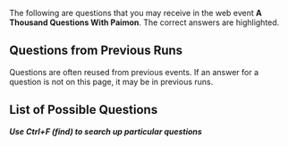 {{EventTabs
|rootpage = A Thousand Questions With Paimon/2021-11-19
}}
The following are questions that you may receive in the web event '''A Thousand Questions With Paimon'''. The correct answers are highlighted.

==Questions from Previous Runs==
{{Main|A Thousand Questions With Paimon/2021-08-27/Story}}
Questions are often reused from previous events. If an answer for a question is not on this page, it may be in previous runs.

==List of Possible Questions==
<!--
Use the following template when inputting a new question
[see Template:ThousandQuestions for field information]

{{ThousandQuestions
|q=
|a1=
|a2=
|a3=
|a4=
|c=
}}

-->

'''''Use Ctrl+F (find) to search up particular questions'''''

{{ThousandQuestions
|q="Cryo attacks can destroy Pyro Abyss Mage shields at the same rate as Hydro attacks" &mdash; is this statement true?
|a1=False
|a2=True
|c=1
}}
{{ThousandQuestions
|q="Currently, each Shrine of Depths can only be opened once, and cannot be reset" &mdash; is this statement true?
|a1=False
|a2=True
|c=2
}}
{{ThousandQuestions
|q="The Pyro Regisvine is immune to {{Color|Pyro DMG}}" &mdash; is this statement true?
|a1=False
|a2=True
|c=1
}}
{{ThousandQuestions
|q="The second charge level of Bennett's Elemental Skill, Passion Overload, will launch him, and this cannot be prevented by any other operations" &mdash; is this statement true?
|a1=False
|a2=True
|c=1
}}
{{ThousandQuestions
|q="When Chongyun uses his Elemental Skill, Spirit Blade: Chonghua's Layered Frost, Diluc's attacks within that field will be infused with {{Color|Cryo DMG}}" &mdash; Is this statement true?
|a1=False
|a2=True
|c=1
}}
{{ThousandQuestions
|q=After activating Kamisato Ayaka's Talent "Amatsumi Kunitsumi Sanctification" and using her Elemental Skill "Kamisato Art: Hyouka", Akaya's Normal Attack, Charged Attack, and Plunging Attack DMG dealt will be increased by 30%.
|a1=False
|a2=True
|c=1
}}
{{ThousandQuestions
|q=After dying in a Domain, you are automatically teleported to the nearest Statue of The Seven.
|a1=False
|a2=True
|c=1
}}
{{ThousandQuestions
|q=After the Vision Hunt Decree was abolished, who became the Provisional Clan Head of the Tenryou Commission?
|a1=Kujou Takayuki
|a2=Kujou Sara
|a3=Kujou Kamaji
|a4=Kujou Masahito
|c=3
}}
{{ThousandQuestions
|q=After using his Elemental Burst, Lightning Fang, Razor's Normal Attacks will deal {{Color|Electro DMG}}.
|a1=False
|a2=True
|c=1
}}
{{ThousandQuestions
|q=At which Mondstadt Reputation Level is the Anemo Treasure Compass diagram obtained?
|a1=Lv. 5
|a2=Lv. 6
|a3=Lv. 7
|a4=Lv. 8
|c=2
}}
{{ThousandQuestions
|q=At which of the following Liyue restaurants can you try Xiangling's cooking?
|a1=Liuli Pavilion
|a2=Wangsheng Funeral Parlor
|a3=Wanmin Restaurant
|a4=Xinyue Kiosk
|c=3
}}
{{ThousandQuestions
|q=Barbara's Elemental Skill "Let the Show Begin♪" will intermittently apply Hydro to the active character. This can be used to clear Electro from a character who has had it applied to them.
|a1=False
|a2=True
|c=1
}}
{{ThousandQuestions
|q=Barbara's Talent, Glorious Season, is able to decrease the Stamina Consumption of all party members when Barbara is in the party.
|a1=False
|a2=True
|c=1
}}
{{ThousandQuestions
|q=Before entering the Spiral Abyss, you can consume food to strengthen your characters and improve your combat performance once you are inside.
|a1=True
|a2=False
|c=2
}}
{{ThousandQuestions
|q=Beidou's Elemental Burst "Stormbreaker" creates a Thunderbeast's Targe around her. Which of the following statements about Thunderbeast's Targe is false?
|a1=Thunderbeast's Targe absorbs DMG and has 250% Absorption against {{Color|Electro DMG}}.
|a2=Thunderbeast's Targe decreases DMG taken by the character.
|a3=Thunderbeast's Targe increases characters' resistance to interruption.
|a4=While Thunderbeast's Targe is active, Normal and Charged Attacks release Thunder Strikes, which deal {{Color|Electro DMG}} to enemies.
|c=1
}}
{{ThousandQuestions
|q=Beidou's fleet is called:
|a1=The Corvus Fleet
|a2=The Crater Fleet
|a3=The Crux Fleet
|a4=The Cygnus Fleet
|c=3
}}
{{ThousandQuestions
|q=Can two characters of the same element activate an Elemental Resonance in Co-Op Mode?
|a1=No
|a2=Yes
|c=2
}}
{{ThousandQuestions
|q=Diluc used to be the Knights of Favonius':
|a1=Captain of the Investigation Team
|a2=Cavalry Captain
|a3=Master
|a4=Quartermaster
|c=2
}}
{{ThousandQuestions
|q=Donna, an assistant at Flora Whisper flower store, is infatuated with:
|a1=Diluc
|a2=Jean
|a3=Kaeya
|a4=Lisa
|c=1
}}
{{ThousandQuestions
|q=Each character has their own Fullness meter. Once it is full, that character cannot continue to consume Dishes. Based on what factor does the Fullness meter return to normal?
|a1=Battles fought
|a2=DMG taken
|a3=Intensity of physical activity undertaken by the character
|a4=Time
|c=4
}}
{{ThousandQuestions
|q=Fatui Skirmishers will empower themselves in battle, and these empowerments must be removed to defeat them quickly. Of the following interactions, which one is the least efficient?
|a1=Cryogunner Legionnaire &mdash; use {{Color|Pyro DMG}}
|a2=Electrohammer Vanguard &mdash; use {{Color|Pyro DMG}}
|a3=Geochanter Bracer &mdash; use {{Color|Geo DMG}}
|a4=Pyroslinger Bracer &mdash; use {{Color|Hydro DMG}}
|c=2
}}
{{ThousandQuestions
|q=For all Artifact Sets, in order to activate the Artifact Set Bonus, the character must equip at least 2 Artifacts from the same set.
|a1=True
|a2=False
|c=2
}}
{{ThousandQuestions
|q=For which of the following can Geo Sigils not be exchanged?
|a1=Character Level-Up Material
|a2=Mora
|a3=Talent Level-Up Materials
|a4=Weapon Ascension Materials
|c=3
}}
{{ThousandQuestions
|q=From which of these locations can Musk Reef be reached via a black hole?
|a1=*Falcon Coast
|a2=Cape Oath
|a3=Starsnatch Cliff
|a4=Stormbearer Point
|c=2
}}
{{ThousandQuestions
|q=How many Acquaint Fates can be obtained from Character Ascension when leveling up a character From Lv. 1 to Lv. 90?
|a1=0
|a2=1
|a3=2
|a4=3
|c=4
}}
{{ThousandQuestions
|q=How many elements make up the continent of Teyvat?
|a1=5
|a2=6
|a3=7
|a4=8
|c=3
}}
{{ThousandQuestions
|q=How many Fortify stacks can Zhongli's Passive Talent "Resonant Waves" provide?
|a1=3
|a2=4
|a3=5
|a4=6
|c=3
}}
{{ThousandQuestions
|q=How many kinds of elemental Primordial Showers do Primo Geovishaps have at their disposal?
|a1=3
|a2=4
|a3=5
|a4=6
|c=2
}}
{{ThousandQuestions
|q=How many Ley Line challenges can exist in Mondstadt and Liyue at any one time?
|a1=2
|a2=4
|a3=6
|a4=8
|c=2
}}
{{ThousandQuestions
|q=How many members does Benny's Adventure Team have?
|a1=1
|a2=4
|a3=2
|a4=3
|c=1
}}
{{ThousandQuestions
|q=How many points of Stamina does Keqing's Charged Attack use up?
|a1=20
|a2=25
|a3=40
|a4=50
|c=2
}}
{{ThousandQuestions
|q=How many Ruin Sentinels does the Perpetual Mechanical Array split into during battle?
|a1=3
|a2=4
|a3=5
|a4=6
|c=2
}}
{{ThousandQuestions
|q=How many times does Cryo Hypostasis: Daleth need to be attacked while it is near defeat in order to break its shield?
|a1=2 times
|a2=3 times
|a3=4 times
|a4=5 times
|c=2
}}
{{ThousandQuestions
|q=How many times will Diona's Elemental Burst heal a character?
|a1=5
|a2=6
|a3=7
|a4=8
|c=2
}}
{{ThousandQuestions
|q=How many types of Hydro Mimics can the Oceanid summon in total?
|a1=6 types
|a2=7 types
|a3=8 types
|a4=9 types
|c=3
}}
{{ThousandQuestions
|q=How many types of elemental combinations does Azhdaha have?
|a1=3 types
|a2=4 types
|a3=5 types
|a4=6 types
|c=2
}}
{{ThousandQuestions
|q=How often does the Abyssal Moon Spire reset?
|a1=10th and 20th of each month
|a2=1st and 15th of each month
|a3=1st and 16th of each month
|a4=5th and 15th of each month
|c=3
}}
{{ThousandQuestions
|q=How often does the Rite of Descension, one of Liyue's traditional ceremonies, occur?
|a1=Once a year
|a2=Once every four years
|a3=Once every three years
|a4=Once every two years
|c=1
}}
{{ThousandQuestions
|q=In Co-Op Mode, you can cause Seelie in friends' worlds to move and guide you.
|a1=False
|a2=True
|c=1
}}
{{ThousandQuestions
|q=In Jean's Story Quest, "Leo Minor Chapter," what is the name of Margaret's lost cat?
|a1=Cutie
|a2=Prince
|a3=Princess
|a4=Tigger
|c=2
}}
{{ThousandQuestions
|q=In Liyue, there is a plant that carefully listens to people's singing. That plant is called:
|a1=Glaze Lily
|a2=Qingxin
|a3=Silk Flower
|a4=Violetgrass
|c=1
}}
{{ThousandQuestions
|q=In the Serenitea Pot, which of the following ways can be used to obtain Furnishing Blueprints?
|a1=All of the options are true.
|a2=Complete quest to obtain.
|a3=Complete the Adeptal Mirror quest to obtain.
|a4=Redeem with Realm Currency at the Realm Depot.
|c=1
}}
{{ThousandQuestions
|q=In the Story Quest "Bookworm Swordsman", which volume of "Legend of the Shattered Halberd" did Xingqiu borrow from Chang the Ninth?
|a1=1
|a2=2
|a3=4
|a4=6
|c=4
}}
{{ThousandQuestions
|q=Is the following statement true? In the Serenitea Pot, there is an Open-Air Workshop that can be used for forging.
|a1=True
|a2=False
|c=1
}}
{{ThousandQuestions
|q=Kaedehara Kazuha's Passive Talent "Poetics of Fuubutsu" provides {{Color|Black|Elemental DMG}} Bonus for the entire team, different {{Color|Black|Elemental DMG}} Bonuses cannot exist at the same time.
|a1=True
|a2=False
|c=2
}}
{{ThousandQuestions
|q=Klee's Normal Attack can greatly reduce ore durability. As such, her Plunging Attack will allow us to mine ore even faster.
|a1=False
|a2=True
|c=1
}}
{{ThousandQuestions
|q=Lisa's "General Pharmaceutics" Passive Talent gives her a chance to refund materials used in crafting Character Enhancement Materials.
|a1=False
|a2=True
|c=1
}}
{{ThousandQuestions
|q=Noelle's Elemental Skill, Breastplate, is able to deal one instance of {{Color|Geo DMG}} to nearby enemies. It will not generate any Elemental Particles.
|a1=False
|a2=True
|c=2
}}
{{ThousandQuestions
|q=Of the following Mondstadt taverns, Diona is a bartender at:
|a1=Angel's Gift
|a2=Angel's Share
|a3=The Cat's Ear
|a4=The Cat's Tail
|c=4
}}
{{ThousandQuestions
|q=On which of the following islands is Inazuma City located?
|a1=Watatsumi Island
|a2=Seirai Island
|a3=Narukami Island
|a4=Yashiori Island
|c=3
}}
{{ThousandQuestions
|q=Primo Geovishaps change their element as the battle progresses. Which of the following is not an element that they may change to?
|a1=Anemo
|a2=Cryo
|a3=Electro
|a4=Pyro
|c=1
}}
{{ThousandQuestions
|q=Protective Canopy provides a 15% RES against all elements to all party members.
|a1=True
|a2=False
|c=1
}}
{{ThousandQuestions
|q=Raiden Ei and Raiden Makoto used to be a pair of twin gods.
|a1=True
|a2=False
|c=1
}}
{{ThousandQuestions
|q=Raiden Shogun's specialty dish is Dango Milk which "revives a character and restores 10% of Max HP, then restores an additional 150 HP".
|a1=False
|a2=True
|c=1
}}
{{ThousandQuestions
|q=Sayu's Elemental Skill "Yoohoo Art: Fuuin Dash" can restore Stamina when being held down.
|a1=True
|a2=False
|c=2
}}
{{ThousandQuestions
|q=Some of Lisa's attacks can apply the Conductive status onto monsters. What is the maximum number of Conductive stacks that may be applied?
|a1=2
|a2=3
|a3=4
|a4=5
|c=2
}}
{{ThousandQuestions
|q=Sucrose is the assistant of the genius alchemist called:
|a1=Albedo
|a2=Lisa
|a3=Mona
|a4=Timaeus
|c=1
}}
{{ThousandQuestions
|q=Sucrose's Passive Talent, Mollis Favonius, increases the Energy Recharge of all other party members by 20% of Sucrose's Energy Recharge for 8s when Sucrose's Elemental Skill or Burst hits an opponent.
|a1=False
|a2=True
|c=1
}}
{{ThousandQuestions
|q=The Companion EXP from the Realm Bounty will be divided equally among all characters residing in the Serenitea Pot.
|a1=True
|a2=False
|c=2
}}
{{ThousandQuestions
|q=The current Electro Archon's real name is Raiden Ei.
|a1=True
|a2=False
|c=1
}}
{{ThousandQuestions
|q=The Karst Crawlers at Mt. Hulao can entrap anyone who steps on them, covering the intruder in amber. Who planted those plants?
|a1=Cloud Retainer
|a2=Conqueror of Demons
|a3=Moon Carver
|a4=Mountain Shaper
|c=4
}}
{{ThousandQuestions
|q=The materials for crafting Furnishings for the Serenitea Pot can be obtained by the following methods:
|a1=All of the options are true.
|a2=Collecting different types of wood in the wild.
|a3=Making dyes in the Serenitea Pot.
|c=1
}}
{{ThousandQuestions
|q=The people of Liyue believe that the adepti dwell in:
|a1=Guyun Stone Forest
|a2=Jueyun Karst
|a3=Mt. Tianheng
|a4=Qingce Village
|c=2
}}
{{ThousandQuestions
|q=The pet that Qiqi would like to have the most is a:
|a1=Finch
|a2=Rabbit
|a3=Slime
|a4=turtle
|c=1
}}
{{ThousandQuestions
|q=The rivalry between the two famed styles of cooking, Li and Yue, is a few hundred years old. Out of the two, the Yue style is popular among the enthusiasts of:
|a1=Mountain delicacies
|a2=Seaside delectables
|c=2
}}
{{ThousandQuestions
|q=The Sunsettia is the most commonly found food in the game. It has no other uses apart from being eaten as-is.
|a1=False
|a2=True
|c=1
}}
{{ThousandQuestions
|q=The symbol of Mondstadt's Hero can be found at:
|a1=Windrise
|a2=Starsnatch Cliff
|a3=Whispering Woods
|a4=Stormbearer Mountains
|c=1
}}
{{ThousandQuestions
|q=True or false: After lowering the World Level, the maximum available difficulty level of the Stormterror challenge will also decrease.
|a1=False
|a2=True
|c=1
}}
{{ThousandQuestions
|q=True of false: Entering a Domain consumes Original Resin or Condensed Resin.
|a1=False
|a2=True
|c=1
}}
{{ThousandQuestions
|q=True of false: Fischl's Elemental Skill summons Oz to assist her in battle. Oz attacks with Freikugel, which can trigger the Elemental Skill DMG bonus given by The Stringless.
|a1=False
|a2=True
|c=2
}}
{{ThousandQuestions
|q=True or false: In Co-Op mode, you can cause Seelie in friend's world to move and guide you.
|a1=False
|a2=True
|c=1
}}
{{ThousandQuestions
|q=True or false: On the PC version, you can press Left Alt + 1/2/3/4 to switch to the corresponding character in your party and cast their Elemental Burst.
|a1=False
|a2=True
|c=2
}}
{{ThousandQuestions
|q=True or false: On the page for the event wish "Epitome Invocation," select the magnification icon to view the effects of the current weapons.
|a1=False
|a2=True
|c=2
}}
{{ThousandQuestions
|q=True or false: Rainy weather extinguishes Flaming Flowers, allowing us to gather them immediately.
|a1=False
|a2=True
|c=1
}}
{{ThousandQuestions
|q=True or False: The constructs that Zhongli, Ningguang and the Geo Traveler summon can all be climbed.
|a1=True
|a2=False
|c=2
}}
{{ThousandQuestions
|q=True or false: Through crafting, Dust of Azoth can convert any material to another material of the same type. Different material types require different quantities of Dust of Azoth.
|a1=False
|a2=True
|c=1
}}
{{ThousandQuestions
|q=True or false: When fighting Anemo Hypostasis: Beth, dealing {{Color|Black|Elemental DMG}} to the Anemo Orbs summoned by the Anemo Hypostasis converts them into Elemental Orbs of a different type.
|a1=False
|a2=True
|c=1
}}
{{ThousandQuestions
|q=When fighting Electro Hypostasis: Aleph, which of the following elements is unable to decrease the HP of its prisms?
|a1={{sic|Fire|hide=true}}
|a2=Hydro
|a3=Cryo
|c=2
}}
{{ThousandQuestions
|q=True or false: When the World Level does not change, raising your Adventure Rank increases the level of monsters in the world.
|a1=False
|a2=True
|c=1
}}
{{ThousandQuestions
|q=True or false: Xiao's Talent "Transcension: Gravity Defier" guarantees that Xiao will never take damage from a Plunging Attack
|a1=False
|a2=True
|c=1
}}
{{ThousandQuestions
|q=Under what pen name did Xingqiu publish "A Legend of Sword"?
|a1=Shenyu
|a2=Tamanooya
|a3=Zhenwang
|a4=Zhenyu
|c=4
}}
{{ThousandQuestions
|q=Up to how much wood can a tree drop in the open world?
|a1=2
|a2=3
|a3=4
|a4=5
|c=2
}}
{{ThousandQuestions
|q=Using Geo attacks against Anemo Hypostasis: Beth will cause a Crystallize reaction.
|a1=False
|a2=True
|c=1
}}
{{ThousandQuestions
|q=Wangshu Inn's cat is called:
|a1=Dawei
|a2=Fugui
|a3=Tic
|a4=Wei
|c=4
}}
{{ThousandQuestions
|q=We can make Condensed Resin by using Original Resin and Crystal Cores. In the current live version of Genshin Impact, what is the maximum quantity of Condensed Resin that can be held at once?
|a1=2
|a2=3
|a3=4
|a4=5
|c=4
}}
{{ThousandQuestions
|q=We can still accumulate Adventure EXP without ascending the World Level.
|a1=False
|a2=True
|c=2
}}
{{ThousandQuestions
|q=What action causes Specters to accumulate Fury?
|a1=Battling with the Specter for a long period of time
|a2=Dealing a slight amount of single instance DMG to the Specter
|a3=Dealing {{Color|Hydro DMG}} to the Specter
|a4=Dealing a serious amount of single instance DMG to the Specter
|c=4
}}
{{ThousandQuestions
|q=What do Cecilias represent in the language of flowers?
|a1="The true feelings of the prodigal son."
|a2="The one that got away."
|a3="The purest heart."
|a4="Long lost love."
|c=1
}}
{{ThousandQuestions
|q=What does "Lupical" mean?
|a1=Enemies
|a2=Family
|a3=Friends
|a4=Strangers
|c=2
}}
{{ThousandQuestions
|q=What does the Raiden Shogun pursue?
|a1=Freedom
|a2=Contracts
|a3=Eternity
|a4=Wisdom
|c=3
}}
{{ThousandQuestions
|q=What factors influence Oz's time on the field?
|a1=ATK
|a2=Duration is fixed
|a3={{Color|Electro DMG Bonus}}
|a4=Skill Level
|c=2
}}
{{ThousandQuestions
|q=What is Amber the champion of in Mondstadt?
|a1=Bungee Jumping
|a2=Fencing
|a3=Gliding
|a4=Swimming
|c=3
}}
{{ThousandQuestions
|q=What is Fischl's position at the Adventurers' Guild?
|a1=Coordinator
|a2=Investigator
|a3=Recruiter
|a4=Secretary
|c=2
}}
{{ThousandQuestions
|q=What is the CD of the World Level adjustment function?
|a1=24 hours
|a2=48 hours
|a3=72 hours
|a4=No CD
|c=1
}}
{{ThousandQuestions
|q=What is the Energy Cost of Diluc's Elemental Burst, Dawn?
|a1=40
|a2=60
|a3=80
|c=1
}}
{{ThousandQuestions
|q=What is the load limit of a Wind Catcher?
|a1=3
|a2=4
|a3=5
|a4=6
|c=3
}}
{{ThousandQuestions
|q=What is the maximum number of characters that can be displayed in a friend's Character Showcase?
|a1=10
|a2=4
|a3=6
|a4=8
|c=4
}}
{{ThousandQuestions
|q=What is the name of the "Provisional Head Priestess of the Asase Shrine"?
|a1=Asase Hibiki
|a2=Hibiki
|a3=Kyoko
|a4=Neko
|c=4
}}
{{ThousandQuestions
|q=What is the name of the Anemo Hypostasis?
|a1=Aleph
|a2=Beth
|a3=Dvalin
|a4=Gimel
|c=2
}}
{{ThousandQuestions
|q=What is the name of the Hydro Hypostasis?
|a1=Aleph
|a2=He
|a3=Gimel
|a4=Beth
|c=2
}}
{{ThousandQuestions
|q=What is the name of the bartender at the Angel's Share?
|a1=Charles
|a2=Huffman
|a3=Stanley
|a4=Wagner
|c=1
}}
{{ThousandQuestions
|q=What is the name of the board game that Ningguang invented?
|a1=Liyue 40,000
|a2=Liyue Millenial
|a3=Liyue Decade
|a4=Liyue Centennial
|c=2
}}
{{ThousandQuestions
|q=What is the name of the hotel where the Fatui diplomats were staying during Mondstadt's Stormterror issue?
|a1=Goth Grand Hotel
|a2=Grand Goth Hotel
|a3=Liyue Grand Hotel
|a4=Mondstadt Grand Hotel
|c=1
}}
{{ThousandQuestions
|q=What is the name of the night shift guard of the Northland Bank?
|a1=Ivanovich
|a2=Nadia
|a3=Soraya
|a4=Vlad
|c=2
}}
{{ThousandQuestions
|q=What is the organization that enforced the Vision Hunt Decree?
|a1=Kanjou Commission
|a2=Okuzumeshuu
|a3=Tenryou Commission
|a4=Yashiro Commission
|c=3
}}
{{ThousandQuestions
|q=What is the Teapot Traveling Salesman's name?
|a1=Chubby
|a2=Dubby
|a3=Stubby
|a4=Tubby
|c=1
}}
{{ThousandQuestions
|q=What reaction will occur when a Pyro Elemental Attack is used against Anemo Hypostasis: Beth?
|a1=Electro-Charged
|a2=Overloaded
|a3=Superconduct
|a4=Swirl
|c=4
}}
{{ThousandQuestions
|q=What title did Inazumans give to Kamisato Ayaka?
|a1=Shiratori Himegimi
|a2=Swan Princess
|a3=White Crane Princess
|a4=Shirasagi Himegimi
|c=4
}}
{{ThousandQuestions
|q=When crafting Furnishings, friends can assist each other. Which of the following statements is wrong?
|a1=Assistance can reduce the production time by 4 hours.
|a2=Each "assistance" will randomly reduce the time requires to produce a piece of furniture.
|a3=There are a limited amount of times you can assist a friend per day.
|a4=You need to talk to Tubby in your friend's Serenitea Pot in order to offer assistance.
|c=2
}}
{{ThousandQuestions
|q=When does the Boreas fight refresh every week?
|a1=Monday, 0:00 AM
|a2=Monday, 12:00 AM
|a3=Monday, 3:00 AM
|a4=Monday, 4:00 AM
|c=4
}}
{{ThousandQuestions
|q=When fishing, if you have a Fishing Rod that you would like to usem you need to equip it from Inventory > Gadgets.
|a1=True
|a2=False
|c=2
}}
{{ThousandQuestions
|q=When Hydro is used to extinguish the Hilichurl Berserker's torch, how does the Hilichurl Berserker react?
|a1=Charges forward waving its extinguished torch around to attack
|a2=Takes out a match and re-ignites the torch
|a3=Throws away its torch and becomes a normal hilichurl
|a4=Turns around and runs away, then calls for reinforcements
|c=2
}}
{{ThousandQuestions
|q=When Kaeya is in the party, character's Stamina Consumption when sprinting is decreased.
|a1=False
|a2=True
|c=2
}}
{{ThousandQuestions
|q=When Xiangling's Guoba is breathing fire, if a character is in the AoE of the fire breath, they will also be affected by Pyro.
|a1=False
|a2=True
|c=1
}}
{{ThousandQuestions
|q=When making Mystic Enhancement Ore from Magical Crystal Ore, wha tquantity of Original Resin is consumed to make 6 Mystic Enhancement Ores?
|a1=10
|a2=20
|a3=30
|a4=40
|c=1
}}
{{ThousandQuestions
|q=When the Anemo Traveler is affected by Pyro, holding the Traveler's Elemental Skill can be used to cause an Elemental Absorption.
|a1=False
|a2=True
|c=2
}}
{{ThousandQuestions
|q=When Yoimiya uses her Elemental Skill, the DMG caused by her Normal Attacks, and Plunging Attacks will be regarded as {{Color|Pyro DMG}}
|a1=True
|a2=False
|c=2
}}
{{ThousandQuestions
|q=Which element is most effective at attacking a Cryo Regisvine's weak points?
|a1=Anemo
|a2=Electro
|a3=Hydro
|a4=Pyro
|c=4
}}
{{ThousandQuestions
|q=Which location is not covered by the Teyvat Travel Guide?
|a1=Wuwang Hil
|a2=Starsnatch Cliff
|a3=Jueyun Karst
|a4=Brightcrown Canyon
|c=1
}}
{{ThousandQuestions
|q=Which of the Archons was Mora named after?
|a1=The Anemo Archon
|a2=The Electro Archon
|a3=The Geo Archon
|a4=The Pyro Archon
|c=3
}}
{{ThousandQuestions
|q=Which of the Fatui Harbingers is Childe?
|a1=The Eleventh
|a2=The Ninth
|a3=The Tenth
|a4=The Twelfth
|c=1
}}
{{ThousandQuestions
|q=Which of the following about Yanfei's "Scarlet Seal" is false?
|a1=If Elemental Skill is used, Yanfei will gain the max amount of Scarlet Seals.
|a2=Scarlet Seals will disappear when Yanfei leaves the field.
|a3=Scarlet Seals will increase Yanfei's Charged Attack.
|a4=While Scarlet Seals are present,Yanfei's Stamina consumption is decreased.
|c=1
}}
{{ThousandQuestions
|q=Which of the following about companions that move-in to the Serenitea Pot is correct?
|a1=Companions that move-in to the Serenitea Pot will gain Companionship EXP.
|a2=Companions that move-in to the Serenitea Pot will obtain Mora.
|a3=Companions that move-in to the Serenitea Pot will obtain Primogems.
|c=1
}}
{{ThousandQuestions
|q=Which of the following animals does not appear in "The Boar Princess" Book Collection?
|a1=Fox
|a2=Rabbit
|a3=Turtle
|a4=Wolf pup
|c=2
}}
{{ThousandQuestions
|q=Which of the following areas do not contain any Philanemo Mushrooms?
|a1=Dawn Winery
|a2=Mondstadt
|a3=Springvale
|a4=Wolvendom
|c=4
}}
{{ThousandQuestions
|q=Which of the following areas do not contain any Violetgrass?
|a1=Mingyun Village
|a2=Qingxu Pool
|a3=Sal Terrae
|a4=Wuwang Hill
|c=2
}}
{{ThousandQuestions
|q=Which of the following artifact sets does not include any items of 4 stars or above?
|a1=Prayers to Springtime
|a2=Resolution of Sojourner
|a3=Retracing Bolide
|a4=Traveling Doctor
|c=4
}}
{{ThousandQuestions
|q=Which of the following attacks is a Cryo Abyss Mage's shield immune to?
|a1=Amber's Elemental Burst
|a2=Amber's Elemental Skill
|a3=Kaeya's Charged Attack
|a4=Kaeya's Elemental Skill
|c=4
}}
{{ThousandQuestions
|q=Which of the following Book Collections was written by Klee's mother, Alice?
|a1=Hillchurl Ballad Selection
|a2=Hillchurl Cultural Customs
|a3=Teyvat Travel Guide
|a4=The Boar Princess
|c=3
}}
{{ThousandQuestions
|q=Which of the following cannot be achieved with the archive?
|a1=Obtaining detailed information on items that have not yet been obtained
|a2=Reading books collected
|a3=Viewing collected Viewpoints
|a4=Viewing game tutorials
|c=1
}}
{{ThousandQuestions
|q=Which of the following cannot be obtained via Domains?
|a1=Adventure EXP
|a2=Mora
|a3=Primogem
|a4=Traveler Friendship EXP
|c=4
}}
{{ThousandQuestions
|q=Which of the following cannot provide energy to charge an Elemental Burst?
|a1=Defeating monsters
|a2=Gaining Elemental Particles or Elemental Orbs
|a3=Having a character who has the Exile artifact set equipped use their Elemental Burst
|a4=Interacting with a Statue of The Seven
|c=4
}}
{{ThousandQuestions
|q=Which of the following characters can provide a bonus when crafting Vajrada Amethyst Chunks?
|a1=Mona
|a2=None of the other options are true
|a3=Sucrose
|a4=Xingqiu
|c=2
}}
{{ThousandQuestions
|q=Which of the following characters can provide a bonus when forging the Whiteblind?
|a1=Chongyun
|a2=Diluc
|a3=Noelle
|a4=None of the above
|c=2
}}
{{ThousandQuestions
|q=Which of the following characters did not have a pet turtle as a child?
|a1=Amber
|a2=Diluc
|a3=Jean
|c=1
}}
{{ThousandQuestions
|q=Which of the following characters does not belong to the Knights of Favonius?
|a1=Albedo
|a2=Barbara
|a3=Klee
|a4=Mona
|c=4
}}
{{ThousandQuestions
|q=Which of the following characters is least efficient at destroying the Rock Pillars summoned by Geo Hypostasis: Gimel?
|a1=Klee
|a2=Ningguang
|a3=Noelle
|a4=Venti
|c=4
}}
{{ThousandQuestions
|q=Which of the following characters is the most suitable counter to Electro Hypostasis: Aleph?
|a1=Fischl
|a2=Klee
|a3=Lisa
|c=2
}}
{{ThousandQuestions
|q=Which of the following characters will not have their Charged Attacks infused by {{Color|Cryo DMG}} by Chongyun's Spirit Blade: Chonghua's Layered Frost?
|a1=Keqing
|a2=Klee
|a3=Razor
|a4=Xiangling
|c=2
}}
{{ThousandQuestions
|q=Which of the following clans does not belong to the three major Commissions in Inazuma?
|a1=Hiiragi Clan
|a2=Kamisato Clan
|a3=Kujou Clan
|a4=Sangonomiya Clan
|c=4
}}
{{ThousandQuestions
|q=Which of the following combinations of materials can be used to create Dvalin's Claw in Alchemy?
|a1=Bloodjade Branch + Dream Solvent
|a2=Dablin's Sigh + Dream Solvent
|a3=Dvalin's Sigh + Dust of Azoth
|a4=Tail of Boreas + Dust of Azoth
|c=2
}}
{{ThousandQuestions
|q=Which of the following creatures or items cannot appear when you destroy a chunk of amber on Mt. Hulao?
|a1=Crane
|a2=Hilichurl
|a3=Mint
|a4=Slime
|c=3
}}
{{ThousandQuestions
|q=Which of the following dishes cannot be acquired by purchasing it at a shop?
|a1=Adeptus' Temptation
|a2=Chicken-Mushroom Skewer
|a3=Fisherman's Toast
|a4=Teyvat Fried Egg
|c=1
}}
{{ThousandQuestions
|q=Which of the following dishes increases character DEF?
|a1=Flaming Red Bolognese
|a2=Jewelry Soup
|a3=Northern Smoked Chicken
|a4=Sticky Honey Roast
|c=2
}}
{{ThousandQuestions
|q=Which of the following dishes is not a Mondstadt staple?
|a1="Pile 'Em Up"
|a2=Mondstadt Hash Brown
|a3=Moon Pie
|a4=Mora Meat
|c=4
}}
{{ThousandQuestions
|q=Which of the following drinks cannot be purchased in the Mondstadt tavern?
|a1=Apple Cider
|a2=Berry & Mint Burst
|a3=Holy Water
|a4=Wolfhook Juice
|c=3
}}
{{ThousandQuestions
|q=Which of the following drops Chilled Meat when defeated?
|a1=Forest Boar
|a2=Pigeon
|a3=Snow Fox
|a4=The Great Snowboar King
|c=4
}}
{{ThousandQuestions
|q=Which of the following elemental reaction damage is the Thunder Manifestation immune to?
|a1=Overloaded
|a2=Superconduct
|a3=Electro-Charged
|c=3
}}
{{ThousandQuestions
|q=Which of the following elements is Boreas not immune to?
|a1=Anemo
|a2=Cryo
|a3=Pyro
|c=3
}}
{{ThousandQuestions
|q=Which of the following elements is the most efficient at breaking a Hydro Abyss Mage's shield?
|a1=Anemo
|a2=Cryo
|a3=Electro
|a4=Pyro
|c=2
}}
{{ThousandQuestions
|q=Which of the following factors affects the DMG dealt by Shatter?
|a1={{Color|Black|Elemental DMG}} Bonus
|a2=ATK
|a3=Elemental Mastery
|a4={{Color|Physical DMG Bonus}}
|c=3
}}
{{ThousandQuestions
|q=Which of the following Hilichurl tribes does not appear at Dadaupa Gorge?
|a1=Eclipse Tribe
|a2=Lunar Tribe
|a3=Meaty Tribe
|a4=Sleeper Tribe
|c=2
}}
{{ThousandQuestions
|q=Which of the following is a signature dish at Wangshu Inn?
|a1=Almond Tofu
|a2=Black-Back Perch Stew
|a3=Golden Crab
|a4=Matsutake Meat Rolls
|c=1
}}
{{ThousandQuestions
|q=Which of the following is not a barf from Mondstadt?
|a1=Helen
|a2=Qingzhou
|a3=Six-Fingered José
|a4=Venti
|c=2
}}
{{ThousandQuestions
|q=Which of the following is not a buff provided by Bennett's Elemental Burst, Fantastic Voyage?
|a1=ATK increase
|a2=Applying Pyro
|a3=Energy Recharge Increase
|a4=HP Regeneration
|c=3
}}
{{ThousandQuestions
|q=Which of the following is not a method of restoring characters' Stamina?
|a1=Consume Northern Smoked Chicken while climbing
|a2=Pausing to rest in an Upcurrent while gliding
|a3=Stop sprinting and wait for a while
|a4=Stop swimming and tread water for a while
|c=4
}}
{{ThousandQuestions
|q=Which of the following is not a way for Yanfei to obtain Scarlet Seals?
|a1=Use Charged Attack on an enemy.
|a2=Use Yanfei's Elemental Burst.
|a3=Use Yanfei's Elemental Skill to attack an enemy.
|a4=Use Yanfei's Normal Attack on an enemy.
|c=1
}}
{{ThousandQuestions
|q=Which of the following is not one of the Cryo Regisvine's weak points?
|a1=Corolla
|a2=Petals
|a3=Root
|c=2
}}
{{ThousandQuestions
|q=Which of the following is the customary Hilichurl greeting?
|a1=Dada!
|a2=Nunu!
|a3=Olah!
|a4=YA!
|c=3
}}
{{ThousandQuestions
|q=Which of the following is true regarding entering the Serenitea Pot?
|a1=Serenitea Pot can be entered from a boat in Liyue.
|a2=Serenitea Pot can be entered from the Adventurers' Guild.
|a3=Serenitea Pot can be entered from your gadgets in the Inventory.
|a4=Serenitea Pot can be entered on foot from Mondstadt.
|c=3
}}
{{ThousandQuestions
|q=Which of the following items can Boreas drop?
|a1=All of the other options are true
|a2=Artifacts
|a3=Character Level-Up Materials
|a4=Weapon Prototype
|c=1
}}
{{ThousandQuestions
|q=Which of the following items can you obtain from the Unusual Hilichurl?
|a1=Cabbage
|a2=Damaged Mask
|a3=Ore
|a4=Primogems
|c=1
}}
{{ThousandQuestions
|q=Which of the following items cannot be converted using the Parametric Transformer?
|a1=Mint
|a2=Slime Condensate
|a3=Spirit Locket of Boreas
|a4=Sunsettia
|c=3
}}
{{ThousandQuestions
|q=Which of the following items cannot be obtained from "Memories: Storming Terror I"?
|a1=Vajrada Amethyst Chunk
|a2=4-star Gladiator's Intoxication
|a3=Northlander Bow Prototype
|a4=4-star Wanderer's String-Kettle
|c=1
}}
{{ThousandQuestions
|q=Which of the following items cannot be purchased in a shop in Mondstadt?
|a1=Cabbage
|a2=Pepper
|a3=Rice
|a4=Wheat
|c=3
}}
{{ThousandQuestions
|q=Which of the following items does not belong to the Liyue region?
|a1=Cor Lapis
|a2=Glaze Lily
|a3=Violetgrass
|a4=Wolfhook
|c=4
}}
{{ThousandQuestions
|q=Which of the following items is not unique to Inazuma?
|a1=Starconch
|a2=
|a3=
|a4=
|c=1
}}
{{ThousandQuestions
|q=Which of the following items will not drop when fighting a Lv. 40 Electro Hypostasis?
|a1=Vajrada Amethyst Chunk
|a2=Vajrada Amethyst Sliver
|a3=Vajrada Amethyst Fragment
|c=1
}}
{{ThousandQuestions
|q=Which of the following kinds of information is not available in the Living Being section of the Archive?
|a1=Number of monsters defeated to date
|a2=Attribute of monsters
|a3=Combat tips for monsters
|a4=Appearance of monsters
|c=2
}}
{{ThousandQuestions
|q=Which of the following Ley Line Disorders has not featured in a Domain?
|a1=Characters being periodically inflicted with Condensed Ice
|a2=Characters being periodically inflicted with High Voltage
|a3=Characters being periodically inflicted with Slowing Water
|a4=Characters being periodically inflicted with Smoldering Flames
|c=2
}}
{{ThousandQuestions
|q=Which of the following locations can Crabs be acquired from?
|a1=Qingyun Peak
|a2=Springvale
|a3=Wolvendom
|a4=Yaoguang Shoal
|c=4
}}
{{ThousandQuestions
|q=Which of the following locations does not belong to the Liyue region?
|a1=Brightcrown Canyon
|a2=Guili Plains
|a3=Mt. Aozang
|a4=Wuwang Hill
|c=1
}}
{{ThousandQuestions
|q=Which of the following locations does not belong to the Mondstadt region?
|a1=Nantianmen
|a2=Starsnatch Cliff
|a3=Thousand Winds Temple
|a4=Whispering Woods
|c=1
}}
{{ThousandQuestions
|q=Which of the following materials can be converted with Dust of Azoth?
|a1=Crystal Chunk
|a2=Dream of the Dandelion Gladiator
|a3=Philosophies of Resistance
|a4=Varunada Lazurite Gemstone
|c=4
}}
{{ThousandQuestions
|q=Which of the following materials can be used to make Yellow Dye inside the Serenitea Pot?
|a1=All the other options are true
|a2=Berry
|a3=Cor Lapis
|c=1
}}
{{ThousandQuestions
|q=Which of the following materials cannot be dropped by a Primo Geovishap?
|a1=Agnidus Agate Gemstone
|a2=Juvenile Jade
|a3=Vajrada Amethyst Gemstone
|a4=Vayuda Turquoise Gemstone
|c=4
}}
{{ThousandQuestions
|q=Which of the following materials cannot be found in the Archive?
|a1=Books
|a2=Seelie
|a3=Small animals
|a4=Wind Gliders
|c=4
}}
{{ThousandQuestions
|q=Which of the following methods can be used to obtain fowl?
|a1=Catching Fish
|a2=Killing Pigeons
|a3=Killing Squirrels
|a4=Talking to Timmie
|c=2
}}
{{ThousandQuestions
|q=Which of the following methods cannot be used to acquire Crystal Chunks?
|a1=Dispatching a character on an expedition
|a2=Gathering in the world
|a3=Shop purchase
|c=3
}}
{{ThousandQuestions
|q=Which of the following methods will not allow a Traveler to gather a Flaming Flower Stamen in the world?
|a1=Attacking the Flaming Flower using a Cryo skill
|a2=Attacking the Flaming Flower using a Hydro skill
|a3=Attacking the Flaming Flower with a Physical attacking using a Claymore character
|c=3
}}
{{ThousandQuestions
|q=Which of the following monsters will not emerge from a Blossom of Revelation challenge?
|a1=Eye of the Storm
|a2=Ruin Guard
|a3=Stonehide Lawachurl
|a4=Unusual Hilichurl
|c=4
}}
{{ThousandQuestions
|q=Which of the following organizations is the Shuumatsuban affiliated with?
|a1=Tenryou Commission
|a2=Yashiro Commission
|a3=Kanjou Commission
|a4=Raiden Shogun
|c=2
}}
{{ThousandQuestions
|q=Which of the following plants is not unique to Mondstadt?
|a1=Cecilia
|a2=Small Lamp Grass
|a3=Sweet Flower
|a4=Windwheel Aster
|c=3
}}
{{ThousandQuestions
|q=Which of the following regional specialties can be obtained from Stormterror's Lair?
|a1=Cecilia
|a2=Jueyun Chili
|a3=Windwheel Aster
|a4=Wolfhook
|c=3
}}
{{ThousandQuestions
|q=Which of the following statements about Amber is false?
|a1=A party with Amber in it has reduced Stamina Consumption when gliding.
|a2=Amber's "Precise Shot" Talent allows her to gain additional CRIT Rate for a certain period after hitting an opponent's weak spot.
|a3=Amber's Baron Bunny can taunt nearby enemies and create safe openings to deal damage.
|a4=Amber's specialty dish may be obtained through perfectly cooking Steak.
|c=2
}}
{{ThousandQuestions
|q=Which of the following statements about Daily Commissions is true?
|a1=After finishing Daily Commissions in our own world, we can visit another player's world in Co-Op Mode and complete further Daily Commissions to win additional rewards.
|a2=Daily Commissions must be accepted on a daily basis from the Adventurers' Guild.
|a3=Daily Commissions refresh daily at midnight.
|a4=We can receive a maximum of 4 commission rewards per day.
|c=4
}}
{{ThousandQuestions
|q=Which of the following statements about Dvalin's "Caelestinum Finale Termini" ability is false?
|a1=Standing on cracked platforms will cause characters to take DMG.
|a2=Wind currents can be used to change platforms and avoid DMG.
|a3=Using a wind glider to glide above the cracked platforms will cause characters to suffer DMG.
|c=3
}}
{{ThousandQuestions
|q=Which of the following statements about Elemental Reactions is false?
|a1=Anemo can trigger a Swirl reaction with Geo
|a2=When Cryo meets Electro, Superconduct is triggered
|a3=When Electro meets Hydro, Electro-Charged is triggered
|a4=When Electro meets Pyro, Overload is triggered
|c=1
}}
{{ThousandQuestions
|q=Which of the following statements about Elemental Reactions is false?
|a1=Anemo can trigger a Swirl reaction with Geo
|a2=When Cryo meets Electro, Superconduct is triggered
|a3=When Electro meets Hydro, Electro-Charged is triggered
|a4=When Electro meets Pyro, Overloaded is triggered
|c=1
}}
{{ThousandQuestions
|q=Which of the following statements about Elemental Reactions is true?
|a1=None of the other options are true
|a2=The Burning reaction itself deals DMG
|a3=The Frozen reaction itself deals DMG
|a4=The Melt reaction itself deals DMG
|c=2
}}
{{ThousandQuestions
|q=Which of the following statements about Elemental Reactions is true?
|a1=The strength of the shield created through a Crystallize reaction depends on the HP and DEF of the character that triggers the reaction.
|a2=Using Cryo to trigger Melt deals greater DMG than triggering it with Pyro.
|a3=Using Hydro to trigger Vaporize deals greater DMG than triggering it using Pyro.
|c=3
}}
{{ThousandQuestions
|q=Which of the following statements about Eula's Elemental Burst "Glacial Illumination" is false?
|a1=Using Elemental Burst will reset the CD of her Elemental Skill.
|a2=During the Elemental Burst, if you attack an Abyss Mage with a shield, it will charge her Lightfall Sword.
|a3=After Lightfall Sword is used, it will cause {{Color|Physical DMG}} to nearby enemies.
|a4=During the Elemental Burst, Eula's resistance to interruption is greatly increased.
|c=2
}}
{{ThousandQuestions
|q=Which of the following statements about Friendship Level is false?
|a1=As a character's Friendship Level increases, new character Voice-Over lines will be progressively unlocked
|a2=As a character's Friendship Level increases, their ATK will also increase
|a3=As a character's Friendship Level increases, their Character Stories will be unlocked
|c=2
}}
{{ThousandQuestions
|q=Which of the following statements about Ganyu's Elemental Skill "Trail of the Qilin" is false?
|a1=The Ice Lotus generated by casting Trail of the Qilin has a taunting effect that draws enemy attacks.
|a2=The Ice Lotus generated by Trail of the Qilin deals {{Color|AoE Cryo DMG}} when it expires or is destroyed.
|a3=The Ice Lotus generated by casting Trail of the Qilin only applies the Cryo element to nearby enemies and does not deal DMG to them.
|a4=The Ice Lotus generated by Trail of the Qilin has a HP that scales based on Ganyu's Max HP, and can be destroyed by monsters.
|c=3
}}
{{ThousandQuestions
|q=Which of the following statements about Geo constructs is true?
|a1=All Geo constructs may be climbed
|a2=Geo constructs can be used to block certain monster attacks
|a3=There is no limit to the number of Geo constructs that may be created
|c=2
}}
{{ThousandQuestions
|q=Which of the following statements about Geovishap Hatchlings is false?
|a1=Geovishap Hatchlings are immune to {{Color|Geo DMG}}
|a2=When Geovishap Hatchlings are underground, Geo Crystals will be produced. Picking them up generates a Crystal shield for the character.
|a3=When the character is not protected by a shield from a Crystallize reaction, some of the Geovishap Hatchling's attacks will be followed by follow-up attacks when they hit.
|a4=When the character is protected by a shield from a Crystallize reaction, the Geovishap Hatchling's charging attack will send itself flying on impact
|c=1
}}
{{ThousandQuestions
|q=Which of the following statements about Klee is false?
|a1=Klee's Charged Attack can launch certain large monsters.
|a2=Klee's Elemental Burst, Sparks 'n' Splash, will target enemies and deal {{Color|Pyro DMG}} to them independently throughout its duration.
|a3=Klee's Passive Talent "All of My Treasures!" displays nearby regional specialties from Mondstadt.
|a4=Opponents who are hit by Klee's Elemental Skill, Jumpy Dumpty, will have their Pyro RES decreased.
|c=4
}}
{{ThousandQuestions
|q=Which of the following statements about Plunging Attacks is false?
|a1=If a character performs Plunging Attack from too high,they will lose some HP
|a2=Plunging Attacks can deal AoE DMG when the character hits the ground
|a3=Plunging Attacks can only deal {{Color|AoE Physical DMG}}.
|a4=There are currently 5 different types of Plunging Attack based on the different weapon categories
|c=3
}}
{{ThousandQuestions
|q=Which of the following statements about Qiqi is false?
|a1=Qiqi's Elemental Burst, Adeptus Art: Preserver of Fortune, will deal {{Color|Cryo DMG}} to nearby enemies.
|a2=Qiqi's Elemental Skill, Adeptus Art: Herald of Frost, can regenerate HP for all active characters in Co-Op Mode.
|a3=Qiqi's Passive Talent, Former Life Memories, displays nearby regional specialties from Liyue.
|a4=The effect of Qiqi's Passive Talent, Life-Prolonging Methods, is that when characters under the effect of Adeptus Art: Herald of Frost trigger an Elemental Reaction, they will gain a 20% Healing Bonus for 8s.
|c=2
}}
{{ThousandQuestions
|q=Which of the following statements about Raiden Shogun is false?
|a1=Raiden Shogun's Elemental Burst has an Energy Cost of 90.
|a2=After using her Elemental Burst, the Raiden Shogun's Normal Attacks are still dependent on the level of her Normal Attacks
|a3=Raiden Shogun cannot cook.
|c=2
}}
{{ThousandQuestions
|q=Which of the following statements about Seelie is true?
|a1=There is an achievement for activating a certain number of Seelie Courts in Liyue and Mondstadt
|a2=If one leaves a Seelie in the middle of its journey, it will return to its original location after a time
|a3=Elemental Sight can be used to find the Seelie that matches a Seelie Court
|a4=All the other options are true.
|c=4
}}
{{ThousandQuestions
|q=Which of the following statements about Serpent Spine is true?
|a1=Serpent Spine can be obtained from wishes.
|a2=Serpent Spine is a sword.
|a3=The DMG-increase stacks do not reset if the character leaves the field.
|a4=When the stacks are full, switching characters and taking DMG will reduce the number of stacks.
|c=3
}}
{{ThousandQuestions
|q=Which of the following statements about Sucrose is false?
|a1=Sucrose's Charged Attack and Plunging Attack both deal {{Color|AoE Anemo DMG}}.
|a2=Sucrose's Passive Talent, Astable Invention, grants a 25% chance to return a portion of materials used in the crafting of Character Talent Materials.
|a3=Sucrose's Passive Talent, Catalyst Conversion, increases the Elemental Mastery of all party members whose element matches the element used in a Swirl reaction triggered by Sucrose by 50 for 8s. Sucrose's own Elemental Mastery cannot be increased this way.
|c=2
}}
{{ThousandQuestions
|q=Which of the following statements about Tartaglia is correct?
|a1=Tartaglia can only trigger Riptide Flash once every 1s.
|a2=Tartaglia is unable to use Plunging Attacks in his Melee Stance.
|a3=Tartaglia will regain 20 Energy if he uses his Elemental Burst while in his Melee Stance.
|a4=Tartaglia's Passive Talent, Never Ending, extends Riptide duration by 10s.
|c=2
}}
{{ThousandQuestions
|q=Which of the following statements about Xiangling is true?
|a1=Picking up the chili that Guoba drops will increase the ATK of your entire party for a period of time.
|a2=When Xiangling uses her Elemental Skill, Guoba will deal {{Color|AoE Pyro DMG}} 4 times.
|a3=Xiangling's Charged Attack has a lunging effect. As such, using it at the edge of a cliff will cause her to go off the cliff.
|a4=Xiangling's Pyronado can deal {{Color|Pyro DMG}} to opponents in a large AoE, but every monster can only be damaged by Pyronado a maximum of three times.
|c=2
}}
{{ThousandQuestions
|q=Which of the following statements about artifacts is false?
|a1=Main affixes pertaining to CRIT Rate and CRIT DMG can only appear in the Circlet of Logos.
|a2=The main affix of the Plume of Death is always ATK.
|a3=Top 5-star artifacts may give 3 or 4 minor affixes.
|a4=We can obtain Sands of Eon that increase {{Color|Black|Elemental DMG}}.
|c=4
}}
{{ThousandQuestions
|q=Which of the following statements about artifacts is true?
|a1=Artifacts in the Thundering Fury set can be obtained from Midsummer Courtyard.
|a2=Artifacts in the Lavawalker set can be obtained in Hidden Palace of Lianshan Formula.
|a3=Artifacts in the Viridescent Venerer set can be obtained in Peak of Vindagnyr.
|a4=Artifacts in the Noblesse Oblige set can be obtained in Domain of Guyun.
|c=1
}}
{{ThousandQuestions
|q=Which of the following statements about fighting Cryo Hypostasis: Daleth is true?
|a1=Must complete the prerequisite quest "In the Mountains."
|a2=Must complete the prerequisite quest "When the Trail Goes Cold."
|c=1
}}
{{ThousandQuestions
|q=Which of the following statements about the Artifacts section of the Character Screen is correct?
|a1=All of the other options are true
|a2=Artifacts can be filtered by set.
|a3=Artifacts can be filtered by slot.
|a4=Artifacts can be ordered by attribute.
|c=1
}}
{{ThousandQuestions
|q=Which of the following statements about the Geo Traveler's Elemental Skill, Starfell Sword, are false?
|a1=The Meteorite can be used to unlock pressure plates on the map.
|a2=The Meteorite has a certain amount of HP, and can be destroyed by monsters.
|a3=We can hold the Elemental Skill to stack one Meteorite on top of another.
|a4=We can use Meteorites to climb mountainous terrain.
|c=3
}}
{{ThousandQuestions
|q=Which of the following statements about the Spiral Abyss is true?
|a1=None of the other options are true
|a2=The Abyss Corridor splits into two halves from Floor 4 onward.
|a3=The Abyssal Moon Spire resets once per month.
|a4=You must clear Floor 8 of the Abyss Corridor with 9 Abyssal Stars to unlock the Abyssal Moon Spire.
|c=1
}}
{{ThousandQuestions
|q=Which of the following statements about the Spiral Abyss is true?
|a1=All buffs in the Spiral Abyss stack.
|a2=If you fail the Spiral Abyss challenge, you can temporarily leave the stage and continue later on.
|a3=In the Spiral Abyss, Elemental Resonance effects are temporarily disabled.
|a4=Spiral Abyss rewards can be claimed using Condensed Resin.
|c=2
}}
{{ThousandQuestions
|q=Which of the following statements concerning Mona's Elemental Burst, Stellaris Phantasm, is wrong?
|a1=If Mona takes no DMG for 2s after using the Elemental Burst, she will regenerate 20% of her HP.
|a2=It will apply the Omen status onto opponentss and increase the DMG they take during that duration.
|a3=Weaker enemies will be imprisoned within an Illusory Bubble.
|a4=When a party member attacks the Illusory Bubble, it will break, causing immense {{Color|Hydro DMG}}.
|c=1
}}
{{ThousandQuestions
|q=Which of the following statements is false?
|a1=The Oceanid can summon a maximum of two different types of Hydro Mimic at any one time.
|a2=The Oceanid will lose HP when the Hydro Mimics are defeated.
|a3=You can attack the Oceanid directly to deal DMG to it
|c=3
}}
{{ThousandQuestions
|q=Which of the following statements is true about Dragon's Bane?
|a1=The Elemental Mastery attribute can effectively increase the DMG dealt by the elemental reactions.
|a2=This weapon effectively increases the character's Energy Recharge.
|a3=When a Pyro attack hits an enemy unaffected by any element, the attack benefits from a weapon bonus.
|a4=When attacking a Pyro Slime in any state with this weapon the attack benefits from a weapon ability bonus.
|c=1
}}
{{ThousandQuestions
|q=Which of the following statements is true?
|a1=At {{sic|Moonstadt|hide=true}} and Liyue, the Crafting Bench can be used to make specialty gadgets.
|a2=At {{sic|Moonstadt|hide=true}} and Liyue, the crafting list for the Crafting Bench are the same.
|c=2
}}
{{ThousandQuestions
|q=Which of the following statements regarding Baron Bunny is false?
|a1=Amber's Baron Bunny can taunt nearby enemies and create safe openings to deal damage.
|a2=Holding the Elemental Skill can be used to adjust Baron Bunny's throw distance and direction.
|a3=Baron Bunny's explosion delay is based on its charge time. The longer the Elemental Skill is held, the longer the delay until Baron Bunny explodes.
|a4=Baron Bunny can trigger some pressure plates on the map.
|c=3
}}
{{ThousandQuestions
|q=Which of the following statements regarding Signora is true?
|a1=If Signora is not defeated within 5 minutes, she will cast a finishing move to kill all characters on the field.
|a2=When Signora sustains a single instance of DMG that exceeds a certain percentage of her Max HP, all DMG beyond that percentage will be nullified.
|a3=Signora is immune to {{Color|Pyro DMG}}.
|a4=Signora is immune to {{Color|Cryo DMG}}.
|c=2
}}
{{ThousandQuestions
|q=Which of the following statements regarding the Kairagi is true?
|a1=Kairagi will lose a large amount of HP when another Kairagi dies.
|a2=Kairagi will only appear in pairs.
|a3=Kairagi are immune to {{Color|Pyro DMG}}.
|a4=Kairagi can be attacked by summoned entities that carry out taunts.
|c=4
}}
{{ThousandQuestions
|q=Which of the following statements regarding the Pyro Hypostasis is true?
|a1=Overloaded reactions can deal DMG to the Pyro Hypostasis.
|a2=When the Pyro Hypostasis enters its Extinguished state, it will not attack.
|a3=The Pyro Hypostasis is immune to {{Color|Pyro DMG}}.
|a4=When the Pyro Hypostasis is in its Ignited state, there is a chance that it may expose its core.
|c=3
}}
{{ThousandQuestions
|q=Which of the following statements regarding the Rockfond Rifthound Whelp is true?
|a1=Rockfond Rifthound Whelps cause {{Color|AoE Geo DMG}} upon dying.
|a2=When the Rockfond Rifthound Whelp enters Elemental Devourer state, its Geo RES will decrease.
|a3=Rockfond Rifthound Whelps are immune to {{Color|Geo DMG}}.
|a4=Continued Pyro attacks will cause the Rockfond Rifthound Whelp to enter Elemental Devourer state.
|c=2
}}
{{ThousandQuestions
|q=Which of the following statements regarding the Thundercraven Rifthound Whelp is true?
|a1=Thundercraven Rifthound Whelps are immune to {{Color|Electro DMG}}.
|a2=Continued Geo attacks will cause  the Thundercraven Rifthound Whelp to enter Elemental Devourer state.
|a3=When Thundercraven Rifthound Whelp enters Elemental Devourer state, its Electro RES will decrease.
|a4=Thundercraven Rifthound Whelps cause {{Color|AoE Electro DMG}} upon dying.
|c=3
}}
{{ThousandQuestions
|q=Which of the following weapon's abilities is generated differently from the others
|a1=Dragon's Bane
|a2=Lion's Roar
|a3=Rainslasher
|a4=Solar Pearl
|c=4
}}
{{ThousandQuestions
|q=Which of the following will not allow you to obtain Shrine of Depths Keys?
|a1=Challenging Domains
|a2=Completing a Story Quest
|a3=Completing a World Quest
|a4=Completing an Ascension Quest
|c=2
}}
{{ThousandQuestions
|q=Which of the following works is not sold at Yae Publishing House?
|a1=A Legend of Sword
|a2=Flowers for Princess Fischl
|a3=Legend of the Lone Sword
|a4=Princess Mina of the Fallen Nation
|c=3
}}
{{ThousandQuestions
|q=Which of the following World Levels does not require an Ascension Quest to reach?
|a1=4
|a2=5
|a3=6
|a4=7
|c=2
}}
{{ThousandQuestions
|q=Which place's topography is the result of an Archon hurling giant spears of rock during a time of war?
|a1=Guyun Stone Forest
|a2=Huaguang Stone Forest
|a3=Sal Terrae
|a4=Yoaguang Shoal
|c=1
}}
{{ThousandQuestions
|q=Which wind glider can be obtained from reaching Reputation Level 8 in Mondstadt?
|a1=Wings of First Flight
|a2=Wings of Azure Wind
|a3=Wings of Golden Flight
|a4=Wings of Companionship
|c=2
}}
{{ThousandQuestions
|q=Who is the General of the Watatsumi Army?
|a1=Gorou
|a2=Saburou
|a3=Rokurou
|a4=Shirou
|c=1
}}
{{ThousandQuestions
|q=Who is the master of Meikyou Shisui Art?
|a1=Anzai
|a2=Domon
|a3=Kurosawa
|a4=Tejima
|c=2
}}
{{ThousandQuestions
|q=Who is the owner of the best pharmacy in Liyue Harbor, Bubu Pharmacy?
|a1=Baizhu
|a2=Herbalist Gui
|a3=Ningguang
|a4=Qiqi
|c=1
}}
{{ThousandQuestions
|q=Who occupies the eighth seat among the Eleven Fatui Harbingers?
|a1=La Signora
|a2=Scaramouche
|a3=Tartaglia
|a4=Timmie
|c=1
}}
{{ThousandQuestions
|q=Who wrote the Favonius Survival Rulebook for Klee?
|a1=Albedo
|a2=Amber
|a3=Kaeya
|a4=Lisa
|c=3
}}
{{ThousandQuestions
|q=Xingqiu is the second son of Liyue Harbor's:
|a1=Feiyan Commerce Guild
|a2=Feiyun Commerce Guild
|a3=Guhua Commerce Guild
|a4=Guyun Commerce Guild
|c=2
}}
{{ThousandQuestions
|q=Xingqiu's Passive Talent, Flash of Genius, allows him to sometimes refund materials used in crafting Talent Enhancement Materials.
|a1=False
|a2=True
|c=2
}}
{{ThousandQuestions
|q=Xinyan is Liyue Harbor's sole ______ musician.
|a1=Folksong
|a2=Heavy Metal
|a3=Rap
|a4=Rock 'n' roll
|c=4
}}